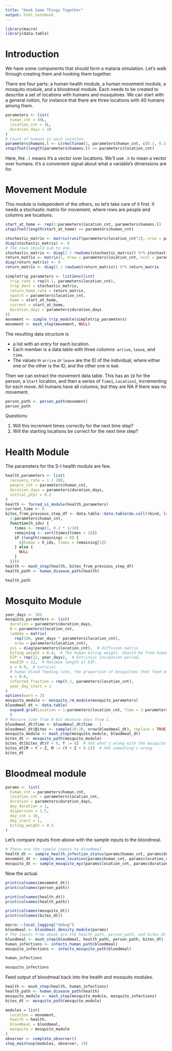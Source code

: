 ```yaml
---
title: "Hook Some Things Together"
output: html_notebook
---
```


```r
library(macro)
library(data.table)
```


# Introduction

We have some components that should form a malaria simulation. Let's walk through creating them and hooking them together.

There are four parts: a human health module, a human movement module, a mosquito module, and a bloodmeal module. Each needs to be created to describe a set of locations with humans and mosquitoes. We can start with a general notion, for instance that there are three locations with 40 humans among them.
```r
parameters <- list(
  human_cnt = 40L,
  location_cnt = 3L,
  duration_days = 10
)
# Count of humans in each location.
parameters$humans.l <- c(rmultinom(1, parameters$human_cnt, c(0.1, 0.3, 0.6)))
stopifnot(length(parameters$humans.l) == parameters$location_cnt)
```
Here, the `.l` means it's a vector over locations. We'll use `.h` to mean a vector over humans. It's a convenient signal about what a variable's dimensions are for.


# Movement Module

This module is independent of the others, so let's take care of it first. It needs a stochastic matrix for movement, where rows are people and columns are locations.

```r
start_at_home <- rep(1:parameters$location_cnt, parameters$humans.l)
stopifnot(length(start_at_home) == parameters$human_cnt)

stochastic_matrix <- matrix(runif(parameters$location_cnt^2), nrow = parameters$location_cnt)
diag(stochastic_matrix) <- 0
# The rows should sum to one.
stochastic_matrix <- diag(1 / rowSums(stochastic_matrix)) %*% stochastic_matrix
return_matrix <- matrix(1, nrow = parameters$location_cnt, ncol = parameters$location_cnt)
diag(return_matrix) <- 0
return_matrix <- diag(1 / rowSums(return_matrix)) %*% return_matrix

simpletrip_parameters <- list2env(list(
  trip_rate = rep(0.1, parameters$location_cnt),
  trip_dest = stochastic_matrix,
  return_home_rate = return_matrix,
  npatch = parameters$location_cnt,
  home = start_at_home,
  current = start_at_home,
  duration_days = parameters$duration_days
))
movement <- simple_trip_module(simpletrip_parameters)
movement <- mash_step(movement, NULL)
```
The resulting data structure is

* a list with an entry for each location.
* Each member is a data.table with three columns: `arrive`, `leave`, and `time`.
* The values in `arrive` or `leave` are the ID of the individual, where either one or the other is the ID, and the other one is `NaN`.

Then we can extract the movement data table. This has an `ID` for the person,
a `Start` location, and then a series of `Time1`, `Location1`, incrementing for
each move. All humans have all columns, but they are NA if there was no movement.
```r
person_path <- person_path(movement)
person_path
```

Questions:

1. Will this increment times correctly for the next time step?
2. Will the starting locations be correct for the next time step?


# Health Module

The parameters for the S-I health module are few.
```r
health_parameters <- list(
  recovery_rate = 1 / 200,
  people_cnt = parameters$human_cnt,
  duration_days = parameters$duration_days,
  initial_pfpr = 0.2
)
health <- forced_si_module(health_parameters)
current_time <- 0
bites_from_previous_step_df <- data.table::data.table(do.call(rbind, lapply(
  1:parameters$human_cnt,
  function(h_idx) {
    times <- rexp(1, 0.2 * 1/10)
    remaining <- sort(times[times < 10])
    if (length(remaining) > 0) {
      c(human = h_idx, times = remaining[1])
    } else {
      NULL
    }
  })))
health <- mash_step(health, bites_from_previous_step_df)
health_path <- human_disease_path(health)
```

```r
health_path
```


# Mosquito Module

```r
year_days <- 365
mosquito_parameters <- list(
  duration = parameters$duration_days,
  N = parameters$location_cnt,
  lambda = matrix(
    rep(100, year_days * parameters$location_cnt),
    nrow = parameters$location_cnt),
  psi = diag(parameters$location_cnt),  # diffusion matrix
  biting_weight = 0.4,  # The human biting weight. Should be from human.XXX
  EIP = rep(12, year_days),  # Extrinsic incubation period,
  maxEIP = 12,  # Maximum length of EIP.
  p = 0.9,  # survival
  # human blood feeding rate, the proportion of mosquitoes that feed on humans each day
  a = 0.6,
  infected_fraction = rep(0.1, parameters$location_cnt),
  year_day_start = 1
)
options(warn = 2)
mosquito_module <- mosquito_rm_module(mosquito_parameters)
bloodmeal_dt <- data.table(
  expand.grid(Location = 1:parameters$location_cnt, Time = 1:parameters$duration_days)
  )
# Measure time from 0 but measure days from 1.
bloodmeal_dt$Time <- bloodmeal_dt$Time - 1
bloodmeal_dt$Bites <- sample(10:20, nrow(bloodmeal_dt), replace = TRUE)
mosquito_module <- mash_step(mosquito_module, bloodmeal_dt)
bites_dt <- mosquito_path(mosquito_module)
bites_dt[bites_dt$Y < 0, Y := 0]  # XXX what's wrong with the mosquito Y?
bites_dt[M < Y + Z, M := (Y + Z + 0.1)]  # XXX something's wrong.
bites_dt
```


# Bloodmeal module
```r
params <- list(
  human_cnt = parameters$human_cnt,
  location_cnt = parameters$location_cnt,
  duration = parameters$duration_days,
  day_duration = 1,
  dispersion = 1.5,
  day_cnt = 10,
  day_start = 1,
  biting_weight = 0.5
)
```

Let's compare inputs from above with the sample inputs to the bloodmeal.
```r
# These are the sample inputs to bloodmeal
health_dt <- sample_health_infection_status(params$human_cnt, params$duration)
movement_dt <- sample_move_location(params$human_cnt, params$location_cnt, params$duration)
mosquito_dt <- sample_mosquito_myz(params$location_cnt, params$duration)
```
Now the actual.
```r
print(colnames(movement_dt))
print(colnames(person_path))
```
```r
print(colnames(health_dt))
print(colnames(health_path))
```
```r
print(colnames(mosquito_dt))
print(colnames(bites_dt))
```


```r
macro:::local_logging("debug")
bloodmeal <- bloodmeal_density_module(params)
# The inputs from above are the health_path, person_path, and bites_dt.
bloodmeal <- mash_step(bloodmeal, health_path, person_path, bites_dt)
human_infections <- infects_human_path(bloodmeal)
mosquito_infections <- infects_mosquito_path(bloodmeal)
```

```r
human_infections
```


```r
mosquito_infections
```
Feed output of bloodmeal back into the health and mosquito modules.
```r
health <- mash_step(health, human_infections)
health_path <- human_disease_path(health)
mosquito_module <- mash_step(mosquito_module, mosquito_infections)
bites_dt <- mosquito_path(mosquito_module)
```

```r
modules = list(
  location = movement,
  health = health,
  bloodmeal = bloodmeal,
  mosquito = mosquito_module
)
observer <- complete_observer()
step_mainloop(modules, observer, 10)
```

